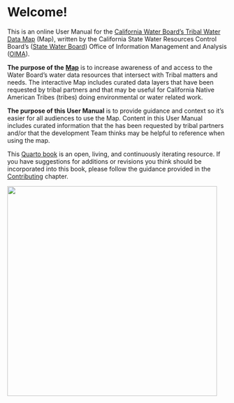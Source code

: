# Welcome! {.unnumbered}

This is an online User Manual for the [California Water Board's Tribal Water Data Map](https://gispublic.waterboards.ca.gov/portal/home/item.html?id=a71c1841907240e1a4d896c8cf2302a8) (Map), written by the California State Water Resources Control Board's ([State Water Board](https://www.waterboards.ca.gov/)) Office of Information Management and Analysis ([OIMA](https://www.waterboards.ca.gov/resources/oima/)).

**The purpose of the** [**Map**](https://gispublic.waterboards.ca.gov/portal/home/item.html?id=a71c1841907240e1a4d896c8cf2302a8) is to increase awareness of and access to the Water Board's water data resources that intersect with Tribal matters and needs. The interactive Map includes curated data layers that have been requested by tribal partners and that may be useful for California Native American Tribes (tribes) doing environmental or water related work.

**The purpose of this User Manual** is to provide guidance and context so it's easier for all audiences to use the Map. Content in this User Manual includes curated information that the has been requested by tribal partners and/or that the development Team thinks may be helpful to reference when using the map.

This [Quarto book](https://quarto.org/docs/books) is an open, living, and continuously iterating resource. If you have suggestions for additions or revisions you think should be incorporated into this book, please follow the guidance provided in the [Contributing](https://cawaterboarddatacenter.github.io/swamp-manual/contribute.html) chapter.

![](images/WaterBoards_logo.png){fig-alt="California Water Boards Logo" fig-align="left" width="5in"}
